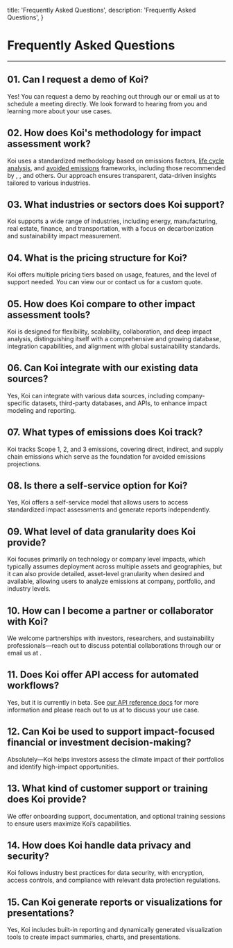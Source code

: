 
  title: 'Frequently Asked Questions',
  description: 'Frequently Asked Questions',
}

# Frequently Asked Questions

---

## 01. Can I request a demo of Koi?
Yes! You can request a demo by reaching out through our <ExternalLink url="https://koi.eco/contact?topic=demo" linkText="contact form" />
or email us at <ExternalLink url="mailto:hello@koi.eco" linkText="hello@koi.eco" /> to schedule a meeting directly.
We look forward to hearing from you and learning more about your use cases.

## 02. How does Koi's methodology for impact assessment work?
Koi uses a standardized methodology based on emissions factors, [life cycle analysis](/docs/key-concepts/overview#technical-concepts),
and [avoided emissions](/docs/key-concepts/avoided-emissions) frameworks, including those recommended by
<ExternalLink url="https://projectframe.how" linkText="Project Frame" />, <ExternalLink url="https://www.wbcsd.org" linkText="WBCSD" />,
<ExternalLink url="https://www.gfanzero.com" linkText="GFANZ" /> and others. Our approach ensures transparent, data-driven insights tailored to various industries. 

## 03. What industries or sectors does Koi support?
Koi supports a wide range of industries, including energy, manufacturing, real estate, finance, and transportation, with a focus on decarbonization and sustainability impact measurement.

## 04. What is the pricing structure for Koi?
Koi offers multiple pricing tiers based on usage, features, and the level of support needed. You can view our <ExternalLink url="https://koi.eco/pricing" linkText="pricing details on our website" /> or contact us for a custom quote.

## 05. How does Koi compare to other impact assessment tools?
Koi is designed for flexibility, scalability, collaboration, and deep impact analysis, distinguishing itself with a comprehensive and growing database, integration capabilities, and alignment with global sustainability standards.

## 06. Can Koi integrate with our existing data sources?
Yes, Koi can integrate with various data sources, including company-specific datasets, third-party databases, and APIs, to enhance impact modeling and reporting.

## 07. What types of emissions does Koi track?
Koi tracks Scope 1, 2, and 3 emissions, covering direct, indirect, and supply chain emissions which serve as the foundation for avoided emissions projections.

## 08. Is there a self-service option for Koi?
Yes, Koi offers a self-service model that allows users to access standardized impact assessments and generate reports independently.

## 09. What level of data granularity does Koi provide?
Koi focuses primarily on technology or company level impacts, which typically assumes deployment across multiple assets and geographies, but it can also provide detailed, asset-level granularity when desired and available, allowing users to analyze emissions at company, portfolio, and industry levels.

## 10. How can I become a partner or collaborator with Koi?
We welcome partnerships with investors, researchers, and sustainability professionals—reach out to discuss potential collaborations through our <ExternalLink url="https://koi.eco/contact?topic=demo" linkText="contact form" />
or email us at <ExternalLink url="mailto:hello@koi.eco" linkText="hello@koi.eco" />.

## 11. Does Koi offer API access for automated workflows?
Yes, but it is currently in beta. See [our API reference docs](/docs/api/reference) for more information and please reach out to us at <ExternalLink url="mailto:hello@koi.eco" linkText="hello@koi.eco" /> to discuss your use case.

## 12. Can Koi be used to support impact-focused financial or investment decision-making?
Absolutely—Koi helps investors assess the climate impact of their portfolios and identify high-impact opportunities.

## 13. What kind of customer support or training does Koi provide?
We offer onboarding support, documentation, and optional training sessions to ensure users maximize Koi’s capabilities.

## 14. How does Koi handle data privacy and security?
Koi follows industry best practices for data security, with encryption, access controls, and compliance with relevant data protection regulations.

## 15. Can Koi generate reports or visualizations for presentations?
Yes, Koi includes built-in reporting and dynamically generated visualization tools to create impact summaries, charts, and presentations.
